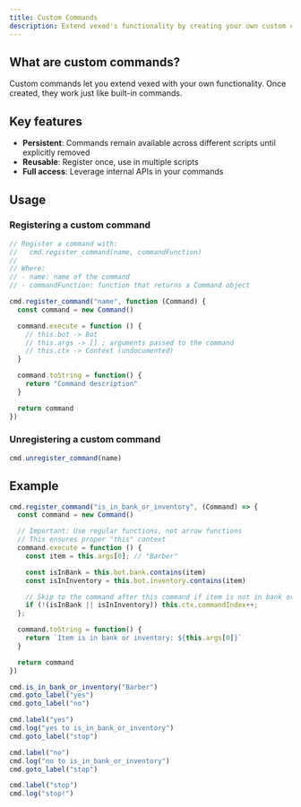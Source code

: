 ```yaml
---
title: Custom Commands
description: Extend vexed's functionality by creating your own custom commands
---
```


## What are custom commands?

Custom commands let you extend vexed with your own functionality. Once created, they work just like built-in commands.

## Key features

- **Persistent**: Commands remain available across different scripts until explicitly removed
- **Reusable**: Register once, use in multiple scripts
- **Full access**: Leverage internal APIs in your commands

## Usage

### Registering a custom command

```js showLineNumbers
// Register a command with:
//   cmd.register_command(name, commandFunction)
//
// Where:
// - name: name of the command
// - commandFunction: function that returns a Command object

cmd.register_command("name", function (Command) {
  const command = new Command()

  command.execute = function () {
    // this.bot -> Bot
    // this.args -> [] ; arguments passed to the command
    // this.ctx -> Context (undocumented)
  }

  command.toString = function() {
    return "Command description"
  }

  return command
})
```

### Unregistering a custom command

```js showLineNumbers
cmd.unregister_command(name)
```

## Example

```js showLineNumbers
cmd.register_command("is_in_bank_or_inventory", (Command) => {
  const command = new Command()

  // Important: Use regular functions, not arrow functions
  // This ensures proper "this" context
  command.execute = function () {
    const item = this.args[0]; // "Barber"

    const isInBank = this.bot.bank.contains(item)
    const isInInventory = this.bot.inventory.contains(item)

    // Skip to the command after this command if item is not in bank or inventory
    if (!(isInBank || isInInventory)) this.ctx.commandIndex++;
  };

  command.toString = function() {
    return `Item is in bank or inventory: ${this.args[0]}`
  }

  return command
})

cmd.is_in_bank_or_inventory("Barber")
cmd.goto_label("yes")
cmd.goto_label("no")

cmd.label("yes")
cmd.log("yes to is_in_bank_or_inventory")
cmd.goto_label("stop")

cmd.label("no")
cmd.log("no to is_in_bank_or_inventory")
cmd.goto_label("stop")

cmd.label("stop")
cmd.log("stop!")
```